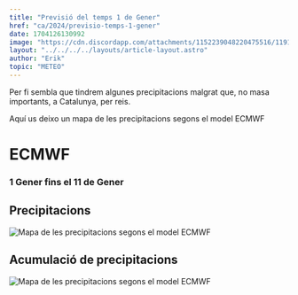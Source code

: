 ```yaml
---
title: "Previsió del temps 1 de Gener"
href: "ca/2024/previsio-temps-1-gener"
date: 1704126130992
image: "https://cdn.discordapp.com/attachments/1152239048220475516/1191424047645479043/meteocat.webp"
layout: "../../../../layouts/article-layout.astro"
author: "Erik"
topic: "METEO"
---
```


Per fi sembla que tindrem algunes precipitacions malgrat que, no masa importants, a Catalunya, per reis. 

Aquí us deixo un mapa de les precipitacions segons el model ECMWF

# ECMWF
### 1 Gener fins el 11 de Gener

## Precipitacions
<img data-src="https://images.meteociel.fr/im/82/5634/animtdk0.gif" alt="Mapa de les precipitacions segons el model ECMWF" />

## Acumulació de precipitacions

<img data-src="https://cdn.discordapp.com/attachments/1152239048220475516/1191429262096482396/meteocat.webp" alt="Mapa de les precipitacions segons el model ECMWF" />